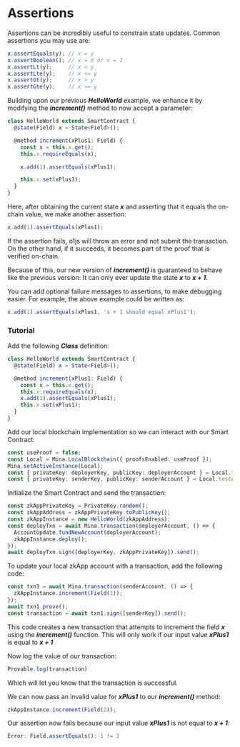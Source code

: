 # Assertions

Assertions can be incredibly useful to constrain state updates. Common assertions you may use are:
```ts
x.assertEquals(y); // x = y
x.assertBoolean(); // x = 0 or x = 1
x.assertLt(y);     // x < y
x.assertLte(y);    // x <= y
x.assertGt(y);     // x > y
x.assertGte(y);    // x >= y
```

Building upon our previous ***HelloWorld*** example, we enhance it by modifying the ***increment()*** method to now accept a parameter:
```ts
class HelloWorld extends SmartContract {
  @state(Field) x = State<Field>();

  @method increment(xPlus1: Field) {
    const x = this.x.get();
    this.x.requireEquals(x);

    x.add(1).assertEquals(xPlus1);

    this.x.set(xPlus1);
  }
}
```

Here, after obtaining the current state ***x*** and asserting that it equals the on-chain value, we make another assertion:
```ts
x.add(1).assertEquals(xPlus1);
```

If the assertion fails, o1js will throw an error and not submit the transaction. On the other hand, if it succeeds, it becomes part of the proof that is verified on-chain.

Because of this, our new version of ***increment()*** is guaranteed to behave like the previous version: It can only ever update the state ***x*** to ***x + 1***.

You can add optional failure messages to assertions, to make debugging easier. For example, the above example could be written as:
```ts
x.add(1).assertEquals(xPlus1, 'x + 1 should equal xPlus1');
```

### Tutorial

Add the following ***Class*** definition:
```ts
class HelloWorld extends SmartContract {
  @state(Field) x = State<Field>();

  @method increment(xPlus1: Field) {
    const x = this.x.get();
    this.x.requireEquals(x);
    x.add(1).assertEquals(xPlus1);
    this.x.set(xPlus1);
  }
}
```

Add our local blockchain implementation so we can interact with our Smart Contract:
```ts
const useProof = false;
const Local = Mina.LocalBlockchain({ proofsEnabled: useProof });
Mina.setActiveInstance(Local);
const { privateKey: deployerKey, publicKey: deployerAccount } = Local.testAccounts[0];
const { privateKey: senderKey, publicKey: senderAccount } = Local.testAccounts[1];
```

Initialize the Smart Contract and send the transaction:
```ts
const zkAppPrivateKey = PrivateKey.random();
const zkAppAddress = zkAppPrivateKey.toPublicKey();
const zkAppInstance = new HelloWorld(zkAppAddress);
const deployTxn = await Mina.transaction(deployerAccount, () => {
  AccountUpdate.fundNewAccount(deployerAccount);
  zkAppInstance.deploy();
});
await deployTxn.sign([deployerKey, zkAppPrivateKey]).send();
```

To update your local zkApp account with a transaction, add the following code:
```ts
const txn1 = await Mina.transaction(senderAccount, () => {
  zkAppInstance.increment(Field(1));
});
await txn1.prove();
const transaction = await txn1.sign([senderKey]).send();
```
This code creates a new transaction that attempts to increment the field ***x*** using the ***increment()*** function. This will only work if our input value ***xPlus1*** is equal to ***x + 1***

Now log the value of our transaction:
```ts
Provable.log(transaction)
```
Which will let you know that the transaction is successful.

We can now pass an invalid value for ***xPlus1*** to our ***increment()*** method:
```ts
zkAppInstance.increment(Field(2));
```

Our assertion now fails because our input value ***xPlus1*** is not equal to ***x + 1***:
```ts
Error: Field.assertEquals(): 1 != 2
```
